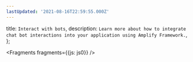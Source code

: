 ```yaml
---
lastUpdated: '2021-08-16T22:59:55.000Z'
---
```

  title: `Interact with bots`,
  description: `Learn more about how to integrate chat bot interactions into your application using Amplify Framework.`,
};


<Fragments fragments={{js: js0}} />
